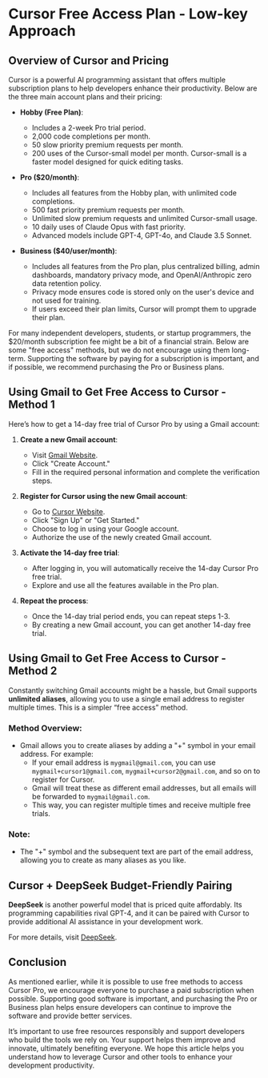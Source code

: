 # Cursor Free Access Plan - Low-key Approach

## Overview of Cursor and Pricing

Cursor is a powerful AI programming assistant that offers multiple subscription plans to help developers enhance their productivity. Below are the three main account plans and their pricing:

- **Hobby (Free Plan)**:
  - Includes a 2-week Pro trial period.
  - 2,000 code completions per month.
  - 50 slow priority premium requests per month.
  - 200 uses of the Cursor-small model per month. Cursor-small is a faster model designed for quick editing tasks.

- **Pro ($20/month)**:
  - Includes all features from the Hobby plan, with unlimited code completions.
  - 500 fast priority premium requests per month.
  - Unlimited slow premium requests and unlimited Cursor-small usage.
  - 10 daily uses of Claude Opus with fast priority.
  - Advanced models include GPT-4, GPT-4o, and Claude 3.5 Sonnet.

- **Business ($40/user/month)**:
  - Includes all features from the Pro plan, plus centralized billing, admin dashboards, mandatory privacy mode, and OpenAI/Anthropic zero data retention policy.
  - Privacy mode ensures code is stored only on the user's device and not used for training.
  - If users exceed their plan limits, Cursor will prompt them to upgrade their plan.

For many independent developers, students, or startup programmers, the $20/month subscription fee might be a bit of a financial strain. Below are some "free access" methods, but we do not encourage using them long-term. Supporting the software by paying for a subscription is important, and if possible, we recommend purchasing the Pro or Business plans.

## Using Gmail to Get Free Access to Cursor - Method 1

Here’s how to get a 14-day free trial of Cursor Pro by using a Gmail account:

1. **Create a new Gmail account**:
   - Visit [Gmail Website](https://www.gmail.com).
   - Click "Create Account."
   - Fill in the required personal information and complete the verification steps.

2. **Register for Cursor using the new Gmail account**:
   - Go to [Cursor Website](https://cursor.sh).
   - Click "Sign Up" or "Get Started."
   - Choose to log in using your Google account.
   - Authorize the use of the newly created Gmail account.

3. **Activate the 14-day free trial**:
   - After logging in, you will automatically receive the 14-day Cursor Pro free trial.
   - Explore and use all the features available in the Pro plan.

4. **Repeat the process**:
   - Once the 14-day trial period ends, you can repeat steps 1-3.
   - By creating a new Gmail account, you can get another 14-day free trial.

## Using Gmail to Get Free Access to Cursor - Method 2

Constantly switching Gmail accounts might be a hassle, but Gmail supports **unlimited aliases**, allowing you to use a single email address to register multiple times. This is a simpler “free access” method.

### Method Overview:

- Gmail allows you to create aliases by adding a "+" symbol in your email address. For example:  
  - If your email address is `mygmail@gmail.com`, you can use `mygmail+cursor1@gmail.com`, `mygmail+cursor2@gmail.com`, and so on to register for Cursor.
  - Gmail will treat these as different email addresses, but all emails will be forwarded to `mygmail@gmail.com`.
  - This way, you can register multiple times and receive multiple free trials.

### Note:
- The "+" symbol and the subsequent text are part of the email address, allowing you to create as many aliases as you like.

## Cursor + DeepSeek Budget-Friendly Pairing

**DeepSeek** is another powerful model that is priced quite affordably. Its programming capabilities rival GPT-4, and it can be paired with Cursor to provide additional AI assistance in your development work.

For more details, visit [DeepSeek](https://lookai.top/cursor/tips/cursor_deepseek).

## Conclusion

As mentioned earlier, while it is possible to use free methods to access Cursor Pro, we encourage everyone to purchase a paid subscription when possible. Supporting good software is important, and purchasing the Pro or Business plan helps ensure developers can continue to improve the software and provide better services.

It’s important to use free resources responsibly and support developers who build the tools we rely on. Your support helps them improve and innovate, ultimately benefiting everyone. We hope this article helps you understand how to leverage Cursor and other tools to enhance your development productivity.